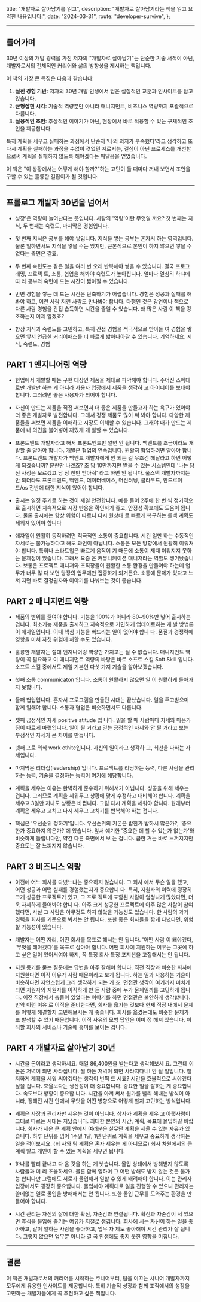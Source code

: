 
  title: "개발자로 살아남기를 읽고",
  description: "개발자로 살아남기라는 책을 읽고 요약한 내용입니다.",
  date: "2024-03-31",
  route: "developer-survive",
};

<Meta metadata={metadata} />

---

## 들어가며

30년 이상의 개발 경력을 가진 저자의 "개발자로 살아남기"는 단순한 기술 서적이 아닌, 개발자로서의 전체적인 커리어와 삶의 방향성을 제시하는 책입니다.

이 책의 가장 큰 특징은 다음과 같습니다:

1. **실전 경험 기반**: 저자의 30년 개발 인생에서 얻은 실질적인 교훈과 인사이트를 담고 있습니다.
2. **균형잡힌 시각**: 기술적 역량뿐만 아니라 매니지먼트, 비즈니스 역량까지 포괄적으로 다룹니다.
3. **실용적인 조언**: 추상적인 이야기가 아닌, 현장에서 바로 적용할 수 있는 구체적인 조언을 제공합니다.

특히 계획을 세우고 실패하는 과정에서 단순히 '나의 의지가 부족했다'라고 생각하고 또다시 계획을 실패하는 과정을 수없이 겪었던 저로서는, 결심이 아닌 프로세스를 개선함으로써 계획을 실패하지 않도록 해야겠다는 깨달음을 얻었습니다.

이 책은 "이 상황에서는 어떻게 해야 할까?"하는 고민이 들 때마다 꺼내 보면서 조언을 구할 수 있는 훌륭한 길잡이가 될 것입니다.

---

## 프롤로그 개발자 30년을 넘어서

- 성장'은 역량이 늘어난다는 뜻입니다. 사람의 '역량'이란 무엇일 까요? 첫 번째는 지식, 두 번째는 숙련도, 마지막은 경험입니다.

- 첫 번째 지식은 공부를 해야 쌓입니다. 지식을 쌓는 공부는 혼자서 하는 영역입니다. 물론 일하면서도 지식을 쌓을 수는 있지만, 근본적으로 본인이 하지 않으면 쌓을 수 없다는 측면은 같죠.

- 두 번째 숙련도는 같은 일을 여러 번 오래 반복해야 쌓을 수 있습니다. 결국 프로그래밍, 프로젝 트, 소통, 협업을 해봐야 숙련도가 높아집니다. 얼마나 열심히 하냐에 따 라 공부와 숙련에 드는 시간이 짧아질 수 있습니다.

- 반면 경험을 쌓는 데 드는 시간은 단축하기가 어렵습니다. 경험은 성공과 실패를 해봐야 하고, 이런 사람 저런 사람도 만나봐야 합니다. 다행인 것은 강연이나 책으로 다른 사람 경험을 간접 습득하면 시간을 줄일 수 있습니다. 왜 많은 사람 이 책을 강조하는지 이제 알겠죠?

- 항상 지식과 숙련도를 고민하고, 특히 간접 경험을 적극적으로 받아들 여 경험을 쌓으면 앞서 언급한 커리어패스를 더 빠르게 밟아나아갈 수 있습니다. 기억하세요. 지식, 숙련도, 경험

## PART 1 엔지니어링 역량

- 현업에서 개발할 때는 구현 대상인 제품을 제대로 파악해야 합니다. 주어진 스펙대로만 개발만 하는 게 아니라 사용자 입장에서 제품을 생각하 고 아이디어를 보태야 합니다. 그러려면 좋은 사용자가 되어야 합니다.

- 자신이 만드는 제품을 직접 써보면서 더 좋은 제품을 만들고자 하는 욕구가 있어야 더 좋은 개발자로 발전합니다. 그래서 경쟁 제품도 많이 써 봐야 합니다. 다양한 제품들을 써보면 제품을 이해하고 시장도 이해할 수 있습니다. 그래야 내가 만드는 제품에 내 의견을 불어넣어 재밌게 개 발할 수 있습니다.

- 프론트엔드 개발자라고 해서 프론트엔드만 알면 안 됩니다. 백엔드를 조금이라도 개발할 줄 알아야 합니다. 개발은 협업의 연속입니다. 원활히 협업하려면 알아야 합니다. 프론트엔드 개발자가 백엔드 개발자에게 안 되는 걸 무조건 해달라고 하면 어떻게 되겠습니까? 분란만 나겠죠? 초 당 10만까지만 받을 수 있는 시스템인데 '나는 당신 사정은 모르겠고 당 장 천만 받아줘' 라고 하면 안 됩니다. 풀스택 개발자까지는 안 되더라도 프론트엔드, 백엔드, 데이터베이스, 머신러닝, 클라우드, 안드로이드/os 전반에 대한 지식이 있어야 합니다.

- 출시는 일정 주기로 하는 것이 제일 안전합니다. 예를 들어 2주에 한 번 씩 정기적으로 출시하면 지속적으로 시장 반응을 확인하기 좋고, 안정성 확보에도 도움이 됩니다. 물론 출시에는 항상 위험이 따르니 다시 원상태 로 빠르게 복구하는 롤백 계획도 세워져 있어야 합니다

- 애자일이 원활히 동작하려면 적극적인 소통이 중요합니다. 시킨 일만 하는 수동적인 자세로는 불가능하다고 해도 과언이 아닙니다. 소통은 모든 방향에서 원활히 이뤄져야 합니다. 특히나 스타트업은 빠르게 움직이 기 때문에 소통이 제때 이뤄지지 못하는 문제점이 있습니다. 그래서 요즘 은 커뮤니케이션 매니저라는 역할도 생겨났습니다. 보통은 프로젝트 매니저와 조직장들이 원활한 소통 환경을 만들어야 하는데 업무가 너무 많 다 보면 당장의 업무에만 집중하게 되거든요. 소통에 문제가 있다고 느껴 지면 바로 결정권자와 이야기를 나눠보는 것이 좋습니다.

## PART 2 매니지먼트 역량

- 제품의 범위를 줄여야 합니다. 기능을 100%가 아니라 80~90%만 넣어 출시하는 겁니다. 최소기능 제품을 출시하고 지속적으로 기민하게 업데이트하는 개 발 방법론이 애자일입니다. 이때 핵심 기능을 빠뜨리는 일이 없어야 합니 다. 품질과 경쟁력에 영향을 미쳐 자칫 위험에 처할 수도 있습니다.

- 훌륭한 개발자는 절대 엔지니어링 역량만 가지고는 될 수 없습니다. 매니지먼트 역량이 꼭 필요하고 이 매니지먼트 역량의 바탕은 바로 소프트 스킬 Soft Skill 입니다. 소프트 스킬 중에서도 제일 기본인 다섯 가지 기술을 알아보겠습니다.

- 첫째 소통 communicaton 입니다. 소통이 원활하지 않으면 일 이 원활하게 돌아가지 못합니다.

- 둘째 협업입니다. 혼자서 프로그램을 만들던 시대는 끝났습니다. 일을 주고받으며 함께 일해야 합니다. 소통과 협업은 비슷하면서도 다릅니다.

- 셋째 긍정적인 자세 positive atitude 입 니다. 일을 할 때 사람마다 자세와 마음가짐이 다르게 마련입니다. 일이 될 거라고 믿는 긍정적인 자세와 안 될 거라고 보는 부정적인 자세가 큰 차이를 만듭니다.

- 넷째 프로 의식 work ethitc입니다. 자신의 일이라고 생각하 고, 최선을 다하는 자세입니다.

- 마지막은 리더십(leadership) 입니다. 프로젝트를 리딩하는 능력, 다른 사람을 관리하는 능력, 기술을 결정하는 능력이 여기에 해당합니다.

- 계획을 세우는 이유는 완벽하게 준수하기 위해서가 아닙니다. 성공을 위해 세우는 겁니다. 그러므로 계획을 세워두고 상황에 맞게 수정하고 대비해야 합니다. 계획을 세우고 3일만 지나도 상황은 바뀝니다. 그럼 다시 계획을 세워야 합니다. 원래부터 계획은 세우고 고치고 다시 세우고 고치기를 반복해야 하는 겁니다.

- 핵심은 '우선순위 정하기'입니다. 우선순위의 기몬은 밥한가 밥하시 많은가?, '중요한가 중요하지 않은가?'에 있습니다. 앞서 얘기한 '중요한 데 할 수 있는가 없는가'와 비슷하게 들립니다만, 약간 다른 측면에서 보 는 겁니다. 급한 거는 바로 느껴지지만 중요도는 잘 느껴지지 않습니다.

## PART 3 비즈니스 역량

- 이전에 어느 회사를 다녔느냐는 중요하지 않습니다. 그 회사 에서 무슨 일을 했고, 어떤 성공과 어떤 실패를 경험했는지가 중요합니 다. 특히, 지원자의 이력에 굉장히 크게 성공한 프로젝트가 있고, 그 프로 젝트에 포함된 사람이 엄청나게 많았다면, 더욱 자세하게 물어봐야 합니 다. 아주 크게 성공한 프로젝트에 아주 많은 사람이 참여했다면, 사실 그 사람은 아무것도 하지 않았을 가능성도 있습니다. 한 사람의 과거 경력을 회사를 기준으로 봐서는 안 됩니다. 또한 좋은 회사들을 짧게 다녔다면, 위험할 가능성이 있습니다.

- 개발자는 어떤 자리, 어떤 회사를 목표로 해서는 안 됩니다. '어떤 사람 이 돼야겠다, '무엇을 해야겠다'를 목표로 삼아야 합니다. 어떤 회사에 지원하는 이유는 그곳에 하고 싶은 일이 있어서여야 하지, 꼭 특정 회사 특정 포지션을 고집해서는 안 됩니다.

- 지원 동기를 묻는 질문에는 답변을 아주 잘해야 합니다. 직전 직장과 비슷한 회사에 지원한다면 이직 이유가 사람 때문이라고 보게 됩니다. 하는 일과 사용하는 기술이 비슷하다면 자연스럽게 그리 생각하게 되는 거 죠. 면접관 생각이 여기까지 미치게 되면 지원자와 지원자를 이직하게 만 든 사람 중에 누가 문제일까를 고민하게 됩니다. 이전 직장에서 충돌이 있었다는 이야기를 하면 면접관은 불안하게 생각합니다. 만약 이런 이유 로 이직을 준비한다면, 회사를 옮기는 것보다 현재 직장 내에서 문제를 어떻게 해결할지 고민해보시는 게 좋습니다. 회사를 옮겼는데도 비슷한 문제가 또 발생할 수 있기 때문입니다. 이직 사유의 모범 답안은 이미 정 해져 있습니다. 이직할 회사의 서비스나 기술에 흥미를 보이는 겁니다.

## PART 4 개발자로 살아남기 30년

- 시간을 돈이라고 생각하세요. 매일 86,400원을 받는다고 생각해보세 요. 그런데 이 돈은 저녁이 되면 사라집니다. 뭘 하든 저녁이 되면 사라지다니! 안 될 일입니다. 철저하게 계획을 세워 써야겠다는 생각이 번쩍 드 시죠? 시간을 효율적으로 써야겠다 싶을 겁니다. 효율보다는 생산성이 더 중요합니다. 중요한 일을 잘하는 게 중요합니다. 속도보다 방향이 중요합 니다. 시간을 아껴 써서 뭔가를 빨리 해내는 방식이 아니라, 정해진 시간 안에서 무엇을 어떤 방향으로 어떻게 할지 고민하는 방식입니다.

- 계획은 사장과 관리자만 세우는 것이 아닙니다. 상사가 계획을 세우 고 아랫사람이 그대로 따르는 시대는 지났습니다. 최대한 본인의 시간, 계획, 목표에 몰입하길 바랍니다. 회사가 세운 큰 계획 안에서 여러분은 실무단 계획을 세울 수 있는 자유가 있습니다. 하루 단위를 넘어 1주일 1달, 1년 단위로 계획을 세우고 중요하게 생각하는 일을 적어보세요. (회 사와 팀 계획은 혼자 세우는 게 아니므로) 회사 차원에서의 큰 계획 말고 개인이 할 수 있는 계획을 세우면 됩니다.

- 하나를 빨리 끝내고 다 음 것을 하는 게 낫습니다. 몰입 상태에서 방해받지 않도록 사람들과 미 리 조율하세요. 물론 함께 일하며 그 어떤 방해도 받지 않는 것은 불가능 합니다만 그럼에도 서로가 몰입해서 일할 수 있게 배려해야 합니다. 이는 관리자 입장에서도 굉장히 중요합니다. 몰입해야 계획대로 일을 진행할 수 있으니 관리자는 쓸데없는 일로 몰입을 방해해서는 안 됩니다. 또한 몰입 근무를 도와주는 환경을 만들어야 합니다.

- 시간 관리는 자신의 삶에 대한 확신, 자존감과 연결됩니다. 확신과 자존감이 서 있으면 휴식을 몰입해 즐기는 여유가 저절로 생깁니다. 회사에 서는 자신이 하는 일을 좋아하고, 같이 일하는 사람을 좋아하고, 업무 자 체도 좋아해야 시간 관리가 잘 됩니다. 그렇지 않으면 업무뿐 아니라 결 국 인생에도 좋지 못한 영향을 미칩니다.

---

## 결론

이 책은 개발자로서의 커리어를 시작하는 주니어부터, 팀을 이끄는 시니어 개발자까지 모두에게 유용한 인사이트를 제공합니다. 특히 기술적 성장과 함께 조직에서의 성장을 고민하는 개발자들에게 꼭 추천하고 싶은 책입니다.
